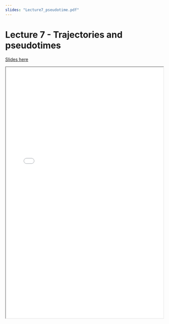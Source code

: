 ```yaml
---
slides: "Lecture7_pseudotime.pdf"
---
```


# Lecture 7 - Trajectories and pseudotimes

[Slides here]({{< meta slides >}})

<iframe height="800" width="100%" src="{{< meta slides >}}">
